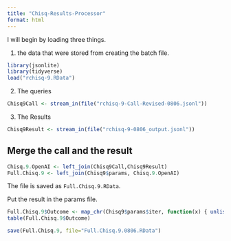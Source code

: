 ```yaml
---
title: "Chisq-Results-Processor"
format: html
---
```


I will begin by loading three things.  

1. the data that were stored from creating the batch file.

```r
library(jsonlite)
library(tidyverse)
load("rchisq-9.RData")
```

2. The queries

```r
Chisq9Call <- stream_in(file("rchisq-9-Call-Revised-0806.jsonl"))
```

3. The Results

```r
Chisq9Result <- stream_in(file("rchisq-9-0806_output.jsonl"))
```

## Merge the call and the result

```r
Chisq.9.OpenAI <- left_join(Chisq9Call,Chisq9Result)
Full.Chisq.9 <- left_join(Chisq9$params, Chisq.9.OpenAI)
```

The file is saved as `Full.Chisq.9.RData`.

Put the result in the params file.

```r
Full.Chisq.9$Outcome <- map_chr(Chisq9$params$iter, function(x) { unlist(Chisq9Result$response$body$choices[[x]][[2]][2]) })
table(Full.Chisq.9$Outcome)
```

```r
save(Full.Chisq.9, file="Full.Chisq.9.0806.RData")
```

